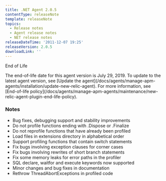 ```yaml
---
title: .NET Agent 2.0.5
contentType: releaseNote
template: releaseNote
topics:
  - Release notes
  - Agent release notes
  - NET release notes
releaseDateTime: '2011-12-07 19:25'
releaseVersion: 2.0.5
downloadLink: ''
---
```


End of Life

<Callout variant="important">
  The end-of-life date for this agent version is July 29, 2019. To update to the latest agent version, see [Update the agent](/docs/agents/manage-apm-agents/installation/update-new-relic-agent). For more information, see [End-of-life policy](/docs/agents/manage-apm-agents/maintenance/new-relic-agent-plugin-end-life-policy).
</Callout>

### Notes

* Bug fixes, debugging support and stability improvements
* Do not profile functions ending with .Dispose or .Finalize
* Do not reprofile functions that have already been profiled
* Load files in extensions directory in alphabetical order
* Support profiling functions that contain switch statements
* Fix bugs involving exception clauses for corner cases
* Fix bugs involving rewrites of short branch statements
* Fix some memory leaks for error paths in the profiler
* SQL declare, waitfor and execute keywords now supported
* Minor changes and bug fixes in documentation
* Rethrow ThreadAbortExceptions in profiled code
